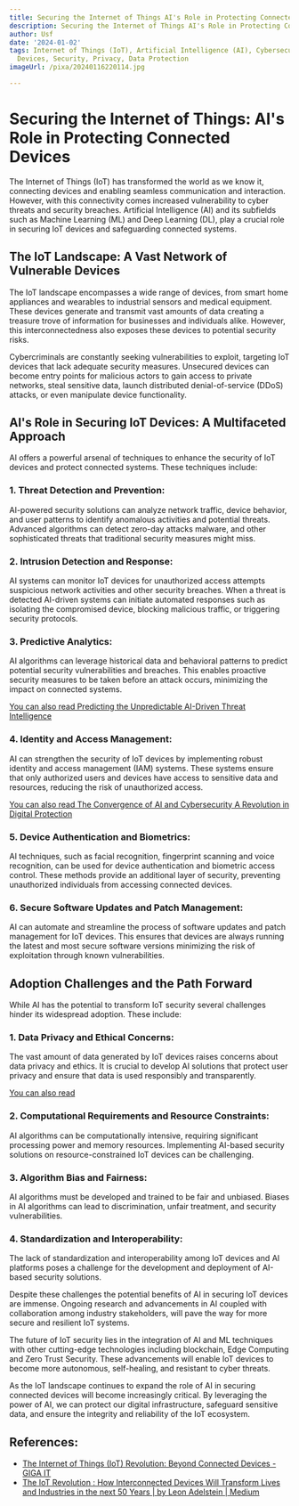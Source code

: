 ```yaml
---
title: Securing the Internet of Things AI's Role in Protecting Connected Devices
description: Securing the Internet of Things AI's Role in Protecting Connected Devices
author: Usf
date: '2024-01-02'
tags: Internet of Things (IoT), Artificial Intelligence (AI), Cybersecurity, Connected
  Devices, Security, Privacy, Data Protection
imageUrl: /pixa/20240116220114.jpg

---
```

# Securing the Internet  of Things: AI's Role in Protecting Connected Devices

The  Internet of Things (IoT) has transformed the world as we know it, connecting devices and enabling  seamless communication and interaction. However, with  this connectivity comes increased vulnerability to cyber threats and security breaches. Artificial  Intelligence (AI) and its subfields such  as Machine Learning (ML) and Deep  Learning (DL), play a crucial role in securing IoT devices and safeguarding connected systems.

## The IoT Landscape: A Vast Network  of Vulnerable Devices

The IoT landscape encompasses a wide range of devices, from smart home appliances and wearables to industrial sensors and medical equipment. These devices generate and  transmit vast amounts of  data creating a treasure trove  of information for businesses and individuals alike. However, this interconnectedness also exposes these devices to  potential security risks.

Cybercriminals are constantly seeking vulnerabilities to  exploit, targeting IoT  devices  that lack adequate security measures. Unsecured devices can become entry points for malicious actors to  gain access to private networks, steal sensitive data,  launch distributed  denial-of-service (DDoS) attacks, or even manipulate device functionality.

## AI's  Role in Securing IoT Devices: A Multifaceted Approach

AI offers a  powerful arsenal of techniques to enhance the security of  IoT devices and protect connected systems. These techniques include:

### 1. Threat Detection and  Prevention:

AI-powered security solutions can  analyze network traffic, device behavior, and user patterns to identify anomalous activities  and potential threats. Advanced algorithms  can detect zero-day attacks malware, and other sophisticated threats that traditional security measures might miss.

###  2. Intrusion Detection and Response:

AI systems can  monitor IoT devices  for unauthorized  access attempts suspicious network activities and  other security breaches. When a threat is detected AI-driven systems can initiate automated responses such as isolating the compromised device,  blocking malicious traffic, or triggering security protocols.

### 3. Predictive Analytics:

AI  algorithms can leverage historical data and behavioral patterns to predict potential security vulnerabilities and breaches. This enables proactive security measures to  be taken before an attack occurs, minimizing the impact  on connected systems.

[You can also read Predicting the Unpredictable AI-Driven  Threat Intelligence](Predicting%20the%20Unpredictable%20AI-Driven%20Threat%20Intelligence)


### 4. Identity and Access Management:

AI can strengthen the security of IoT devices by implementing robust identity and access management (IAM)  systems. These systems ensure that only authorized users  and devices have access to sensitive  data and resources, reducing the risk of unauthorized access.

[You can also  read The Convergence of AI and Cybersecurity A Revolution in Digital Protection](The%20Convergence%20of%20AI%20and%20Cybersecurity%20A%20Revolution%20in%20Digital%20Protection)


### 5. Device Authentication and Biometrics:

AI techniques, such as facial recognition, fingerprint scanning and voice recognition, can be used  for device authentication and biometric access control. These methods  provide an additional layer of  security, preventing unauthorized individuals from  accessing connected devices.

### 6. Secure Software Updates and Patch Management:

AI can automate and streamline the process of software updates and patch management for IoT devices. This ensures that devices are always running the latest and most secure software versions minimizing the risk of  exploitation through known vulnerabilities.

## Adoption Challenges and the Path Forward

While AI  has the potential to transform IoT security several challenges hinder its widespread adoption.  These include:

### 1. Data Privacy and Ethical Concerns:

The vast amount of data generated by IoT devices  raises concerns about data privacy and ethics. It is  crucial to develop AI solutions that protect user privacy and ensure  that data is used responsibly and  transparently.

[You can also read ]()


### 2. Computational Requirements and  Resource Constraints:

AI algorithms can be computationally intensive,  requiring significant processing power  and  memory resources. Implementing AI-based  security solutions on resource-constrained IoT devices can  be challenging.

### 3. Algorithm Bias and Fairness:

AI algorithms must be developed and trained to be fair and unbiased. Biases in AI algorithms  can lead to discrimination, unfair treatment, and security vulnerabilities.

### 4.  Standardization and Interoperability:

The lack of standardization and interoperability among IoT devices and AI  platforms poses a challenge for the development and deployment of AI-based security solutions.

Despite these challenges the potential benefits of AI  in securing IoT devices  are immense. Ongoing research  and advancements in AI  coupled with collaboration  among industry stakeholders, will pave the way for more  secure and resilient IoT systems.

The  future of IoT  security lies in the integration  of AI and ML techniques with other cutting-edge technologies including blockchain, Edge Computing and Zero Trust Security. These advancements will  enable IoT devices to become more autonomous, self-healing, and resistant  to cyber threats.

As the IoT landscape continues to expand the role  of AI in securing connected devices will  become increasingly critical. By leveraging the power of AI, we can protect our digital infrastructure, safeguard  sensitive data, and ensure the integrity and reliability of the  IoT ecosystem.

## References:
- [The Internet of Things (IoT) Revolution: Beyond Connected Devices - GIGA IT](https://grupo-giga.com/the-internet-of-things-iot-revolution-beyond-connected-devices/)
- [The IoT Revolution : How Interconnected Devices Will Transform Lives and Industries in the next 50 Years | by Leon Adelstein | Medium](https://medium.com/@adelstein/the-iot-revolution-how-interconnected-devices-will-transform-lives-and-industries-in-the-next-50-c166379401e5)
